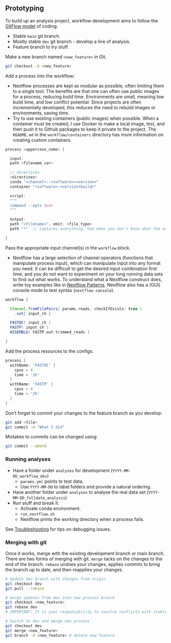 ## Prototyping

To build up an analysis project, workflow development aims to follow the
[GitFlow model](http://datasift.github.io/gitflow/IntroducingGitFlow.html) of coding.

- Stable `main` git branch.
- Mostly stable `dev` git branch - develop a line of analysis.
- Feature branch to try stuff.

Make a new branch named `<new_feature>` in Git.

```bash
git checkout -b <new_feature>
```

Add a process into the workflow:

- Nextflow processes are kept as modular as possible, often limiting them to a
  single tool. The benefits are that one can often use public images for
  a process, reducing build time. Environments are small, meaning low build
  time, and low conflict potential. Since projects are often incrementally
  developed, this reduces the need to rebuild images or environments, saving time.
- Try to use existing containers (public images) when possible. When a container
  must be created, I use Docker to make a local image, test, and then push it to
  Github packages to keep it private to the project.
  The `README.md` in the `workflow/containers` directory
  has more information on creating custom containers.

```groovy
process <uppercase_name> {

  input:
  path <filename_var>

  // directives
  <directives>
  conda "<channel>::<software>=<version>"
  container "<software>:<version+build>"

  script:
  """
  command --opts $var
  """

  output:
  path "<filename>", emit: <file_type>
  path "*"  // Captures everything. Use when you don't know what the output is.

}
```

Pass the appropriate input channel(s) in the `workflow` block.

- Nextflow has a large selection of channel operators (functions that manipulate
  process input), which can manipulate input into any format you need. It can be
  difficult to get the desired input combination first time, and you do not want to
  experiment on your long running data sets to find out what works. To understand
  what a Nextflow construct does, write toy examples like in
  [Nextflow Patterns](http://nextflow-io.github.io/patterns/index.html).
  Nextflow also has a (GUI) console mode to test syntax (`nextflow console`).

```groovy
workflow {

  Channel.fromFilePairs( params.reads, checkIfExists: true )
    .set{ input_ch }

  FASTQC( input_ch )
  FASTP( input_ch )
  ASSEMBLE( FASTP.out.trimmed_reads )

}
```

Add the process resources to the configs.

```groovy
process {
  withName: 'FASTQC' {
    cpus = 4
    time = '1h'
  }
  withName: 'FASTP' {
    cpus = 4
    time = '2h'
  }
}
```

Don't forget to commit your changes to the feature branch as you develop:

```bash
git add <file>
git commit -m "What I did"
```

Mistakes to commits can be changed using:

```bash
git commit --amend
```

### Running analyses

- Have a folder under `analyses` for development (`YYYY-MM-DD_workflow_dev`)
  - `params.yml` points to test data.
  - Use `YYYY-MM-DD` to label folders and provide a natural ordering.
- Have another folder under `analyses` to analyse the real data set (`YYYY-MM-DD_fulldata_analysis`)
- Run stuff and break it.
  - Activate conda environment.
  - `run_nextflow.sh`
  - Nextflow prints the working directory when a process fails.

See [Troubleshooting](troubleshooting.qmd) for tips on debugging issues.

### Merging with git

Once it works, merge with the existing development branch or main branch. There are two
forms of merging with git. `merge` tacks on the changes to the end of the branch. `rebase`
undoes your changes, applies commits to bring the branch up to date, and then reapplies your
changes.

```bash
# Update dev branch with changes from origin
git checkout dev
git pull --rebase

# merge updates from dev into new process branch
git checkout <new_feature>
git rebase dev
# IMPORTANT: It is your responsibility to resolve conflicts with stable code

# Switch to dev and merge new process
git checkout dev
git merge <new_feature>
git branch -d <new_feature> # delete new feature
```
